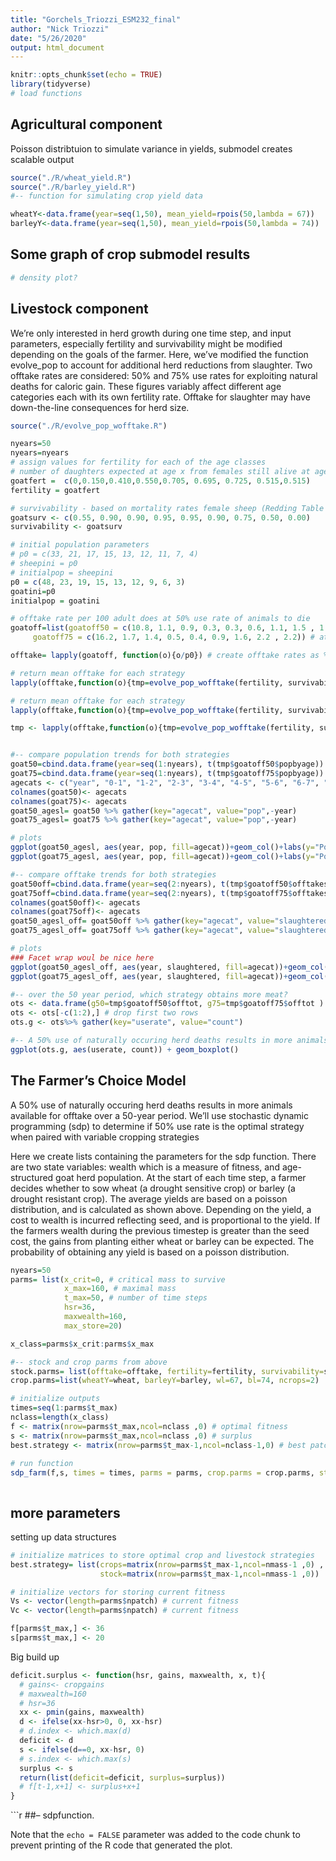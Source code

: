 ```yaml
---
title: "Gorchels_Triozzi_ESM232_final"
author: "Nick Triozzi"
date: "5/26/2020"
output: html_document
---
```


```r
knitr::opts_chunk$set(echo = TRUE)
library(tidyverse)
# load functions


```

## Agricultural component

Poisson distribtuion to simulate variance in yields, submodel creates scalable output


```r
source("./R/wheat_yield.R")
source("./R/barley_yield.R")
#-- function for simulating crop yield data

wheatY<-data.frame(year=seq(1,50), mean_yield=rpois(50,lambda = 67))
barleyY<-data.frame(year=seq(1,50), mean_yield=rpois(50,lambda = 74))


```

## Some graph of crop submodel results

```r

# density plot?

```


## Livestock component

We're only interested in herd growth during one time step, and input parameters, especially fertility and survivability might be modified depending on the goals of the farmer. Here, we've modified the function evolve_pop to account for additional herd reductions from slaughter. Two offtake rates are considered: 50% and 75% use rates for exploiting natural deaths for caloric gain. These figures variably affect different age categories each with its own fertility rate. Offtake for slaughter may have down-the-line consequences for herd size. 

```r

source("./R/evolve_pop_wofftake.R")

nyears=50
nyears=nyears
# assign values for fertility for each of the age classes 
# number of daughters expected at age x from females still alive at age x
goatfert =  c(0,0.150,0.410,0.550,0.705, 0.695, 0.725, 0.515,0.515)
fertility = goatfert

# survivability - based on mortality rates female sheep (Redding Table IV-7)
goatsurv <- c(0.55, 0.90, 0.90, 0.95, 0.95, 0.90, 0.75, 0.50, 0.00)
survivability <- goatsurv

# initial population parameters
# p0 = c(33, 21, 17, 15, 13, 12, 11, 7, 4)
# sheepini = p0
# initialpop = sheepini
p0 = c(48, 23, 19, 15, 13, 12, 9, 6, 3)
goatini=p0
initialpop = goatini

# offtake rate per 100 adult does at 50% use rate of animals to die
goatoff=list(goatoff50 = c(10.8, 1.1, 0.9, 0.3, 0.3, 0.6, 1.1, 1.5 , 1.5),  # at 50%
     goatoff75 = c(16.2, 1.7, 1.4, 0.5, 0.4, 0.9, 1.6, 2.2 , 2.2)) # at 75% use rate

offtake= lapply(goatoff, function(o){o/p0}) # create offtake rates as % of initial population

# return mean offtake for each strategy
lapply(offtake,function(o){tmp=evolve_pop_wofftake(fertility, survivability, initialpop = p0, nstep = nyears, offtake=o); return(list(mean=mean(tmp[]$offtot)))})

# return mean offtake for each strategy
lapply(offtake,function(o){tmp=evolve_pop_wofftake(fertility, survivability, initialpop = p0, nstep = nyears, offtake=o); return(list(sd=sd(tmp[]$offtot)))})

tmp <- lapply(offtake,function(o){tmp=evolve_pop_wofftake(fertility, survivability, initialpop = p0, nstep = nyears, offtake=o); return(tmp)})



```



```r

#-- compare population trends for both strategies 
goat50=cbind.data.frame(year=seq(1:nyears), t(tmp$goatoff50$popbyage))
goat75=cbind.data.frame(year=seq(1:nyears), t(tmp$goatoff75$popbyage))
agecats <- c("year", "0-1", "1-2", "2-3", "3-4", "4-5", "5-6", "6-7", "7-8", "8-9")
colnames(goat50)<- agecats
colnames(goat75)<- agecats
goat50_agesl= goat50 %>% gather(key="agecat", value="pop",-year)
goat75_agesl= goat75 %>% gather(key="agecat", value="pop",-year)

# plots
ggplot(goat50_agesl, aes(year, pop, fill=agecat))+geom_col()+labs(y="Population", fill="Age Group")
ggplot(goat75_agesl, aes(year, pop, fill=agecat))+geom_col()+labs(y="Population", fill="Age Group")

#-- compare offtake trends for both strategies 
goat50off=cbind.data.frame(year=seq(2:nyears), t(tmp$goatoff50$offtakes))
goat75off=cbind.data.frame(year=seq(2:nyears), t(tmp$goatoff75$offtakes))
colnames(goat50off)<- agecats
colnames(goat75off)<- agecats
goat50_agesl_off= goat50off %>% gather(key="agecat", value="slaughtered",-year)
goat75_agesl_off= goat75off %>% gather(key="agecat", value="slaughtered",-year)

# plots
### Facet wrap woul be nice here
ggplot(goat50_agesl_off, aes(year, slaughtered, fill=agecat))+geom_col()+labs(y="Animals available for slaughter", fill="Age Group")
ggplot(goat75_agesl_off, aes(year, slaughtered, fill=agecat))+geom_col()+labs(y="Animals available for slaughter", fill="Age Group")

#-- over the 50 year period, which strategy obtains more meat?
ots <- data.frame(g50=tmp$goatoff50$offtot, g75=tmp$goatoff75$offtot )
ots <- ots[-c(1:2),] # drop first two rows
ots.g <- ots%>% gather(key="userate", value="count")

#-- A 50% use of naturally occuring herd deaths results in more animals available for offtake over a 50-year period
ggplot(ots.g, aes(userate, count)) + geom_boxplot()

```

## The Farmer's Choice Model

A 50% use of naturally occuring herd deaths results in more animals available for offtake over a 50-year period. We'll use stochastic dynamic programming (sdp) to determine if 50% use rate is the optimal strategy when paired with variable cropping strategies

Here we create lists containing the parameters for the sdp function. There are two state variables: wealth which is a measure of fitness, and age-structured goat herd population. At the start of each time step, a farmer decides whether to sow wheat (a drought sensitive crop) or barley (a drought resistant crop). The average yields are based on a poisson distribution, and is calculated as shown above. Depending on the yield, a cost to wealth is incurred reflecting seed, and is proportional to the yield. If the farmers wealth during the previous timestep is greater than the seed cost, the gains from planting either wheat or barley can be expected. The probability of obtaining any yield is based on a poisson distribution. 


```r
nyears=50
parms= list(x_crit=0, # critical mass to survive
            x_max=160, # maximal mass
            t_max=50, # number of time steps
            hsr=36,
            maxwealth=160,
            max_store=20) 

x_class=parms$x_crit:parms$x_max

#-- stock and crop parms from above
stock.parms= list(offtake=offtake, fertility=fertility, survivability=survivability, nstocks=2)
crop.parms=list(wheatY=wheat, barleyY=barley, wl=67, bl=74, ncrops=2)

# initialize outputs
times=seq(1:parms$t_max)
nclass=length(x_class)
f <- matrix(nrow=parms$t_max,ncol=nclass ,0) # optimal fitness
s <- matrix(nrow=parms$t_max,ncol=nclass ,0) # surplus
best.strategy <- matrix(nrow=parms$t_max-1,ncol=nclass-1,0) # best patch
    
# run function    
sdp_farm(f,s, times = times, parms = parms, crop.parms = crop.parms, stock.parms = stock.parms, x_class = x_class)



```

## more parameters

setting up data structures


```r







# initialize matrices to store optimal crop and livestock strategies
best.strategy= list(crops=matrix(nrow=parms$t_max-1,ncol=nmass-1 ,0) ,
                    stock=matrix(nrow=parms$t_max-1,ncol=nmass-1 ,0))

# initialize vectors for storing current fitness 
Vs <- vector(length=parms$npatch) # current fitness
Vc <- vector(length=parms$npatch) # current fitness

f[parms$t_max,] <- 36
s[parms$t_max,] <- 20


```

Big build up

```r


deficit.surplus <- function(hsr, gains, maxwealth, x, t){
  # gains<- cropgains
  # maxwealth=160
  # hsr=36
  xx <- pmin(gains, maxwealth)
  d <- ifelse(xx-hsr>0, 0, xx-hsr)
  # d.index <- which.max(d)
  deficit <- d
  s <- ifelse(d==0, xx-hsr, 0)
  # s.index <- which.max(s)
  surplus <- s
  return(list(deficit=deficit, surplus=surplus))
  # f[t-1,x+1] <- surplus+x+1
}


```


```r

##-- sdpfunction.

Note that the `echo = FALSE` parameter was added to the code chunk to prevent printing of the R code that generated the plot.











